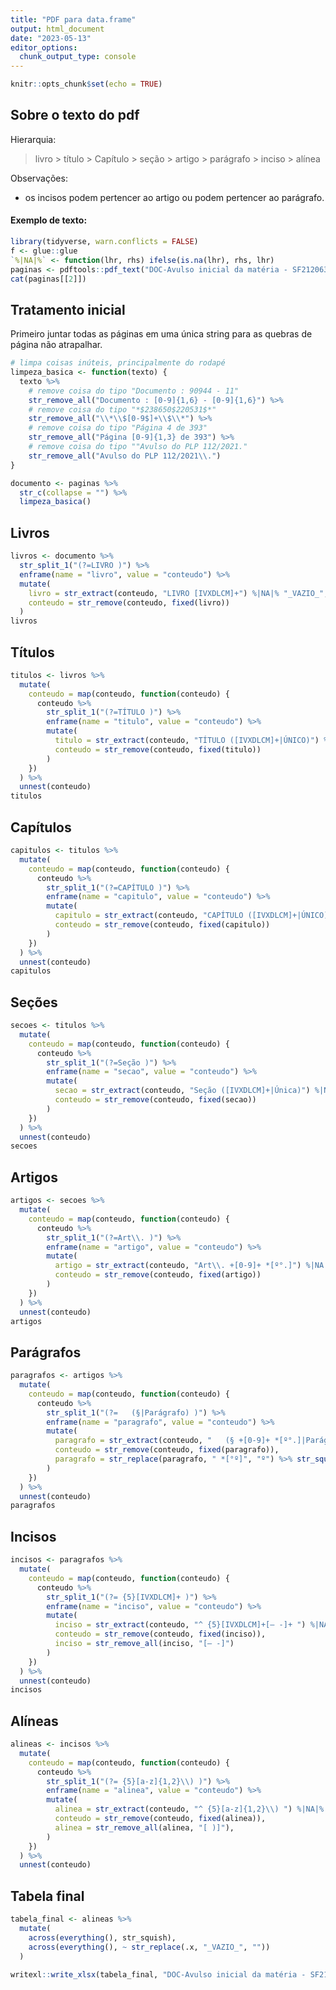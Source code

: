 ```yaml
---
title: "PDF para data.frame"
output: html_document
date: "2023-05-13"
editor_options: 
  chunk_output_type: console
---
```


```r
knitr::opts_chunk$set(echo = TRUE)
```

## Sobre o texto do pdf

Hierarquia:

> livro > título > Capítulo > seção > artigo > parágrafo > inciso > alínea

Observações:

- os incisos podem pertencer ao artigo ou podem pertencer ao parágrafo.

#### Exemplo de texto:

```r
library(tidyverse, warn.conflicts = FALSE)
f <- glue::glue
`%|NA|%` <- function(lhr, rhs) ifelse(is.na(lhr), rhs, lhr)
paginas <- pdftools::pdf_text("DOC-Avulso inicial da matéria - SF212063437642-20210916.pdf")
cat(paginas[[2]])
```

## Tratamento inicial

Primeiro juntar todas as páginas em uma única string para as quebras de página não atrapalhar.

```r
# limpa coisas inúteis, principalmente do rodapé
limpeza_basica <- function(texto) {
  texto %>%
    # remove coisa do tipo "Documento : 90944 - 11"
    str_remove_all("Documento : [0-9]{1,6} - [0-9]{1,6}") %>%
    # remove coisa do tipo "*$238650$220531$*"
    str_remove_all("\\*\\$[0-9$]+\\$\\*") %>%
    # remove coisa do tipo "Página 4 de 393"
    str_remove_all("Página [0-9]{1,3} de 393") %>%
    # remove coisa do tipo ""Avulso do PLP 112/2021."
    str_remove_all("Avulso do PLP 112/2021\\.")
}

documento <- paginas %>%
  str_c(collapse = "") %>%
  limpeza_basica()
```

## Livros

```r
livros <- documento %>% 
  str_split_1("(?=LIVRO )") %>%
  enframe(name = "livro", value = "conteudo") %>%
  mutate(
    livro = str_extract(conteudo, "LIVRO [IVXDLCM]+") %|NA|% "_VAZIO_",
    conteudo = str_remove(conteudo, fixed(livro))
  ) 
livros
```

## Títulos

```r
titulos <- livros %>%
  mutate( 
    conteudo = map(conteudo, function(conteudo) {
      conteudo %>% 
        str_split_1("(?=TÍTULO )") %>%
        enframe(name = "titulo", value = "conteudo") %>%
        mutate(
          titulo = str_extract(conteudo, "TÍTULO ([IVXDLCM]+|ÚNICO)") %|NA|% "_VAZIO_",
          conteudo = str_remove(conteudo, fixed(titulo))
        ) 
    })
  ) %>% 
  unnest(conteudo)
titulos
```

## Capítulos

```r
capitulos <- titulos %>%
  mutate( 
    conteudo = map(conteudo, function(conteudo) {
      conteudo %>% 
        str_split_1("(?=CAPÍTULO )") %>%
        enframe(name = "capitulo", value = "conteudo") %>%
        mutate(
          capitulo = str_extract(conteudo, "CAPÍTULO ([IVXDLCM]+|ÚNICO)") %|NA|% "_VAZIO_",
          conteudo = str_remove(conteudo, fixed(capitulo))
        ) 
    })
  ) %>% 
  unnest(conteudo)
capitulos
```

## Seções

```r
secoes <- titulos %>%
  mutate( 
    conteudo = map(conteudo, function(conteudo) {
      conteudo %>% 
        str_split_1("(?=Seção )") %>%
        enframe(name = "secao", value = "conteudo") %>%
        mutate(
          secao = str_extract(conteudo, "Seção ([IVXDLCM]+|Única)") %|NA|% "_VAZIO_",
          conteudo = str_remove(conteudo, fixed(secao))
        ) 
    })
  ) %>% 
  unnest(conteudo)
secoes
```

## Artigos

```r
artigos <- secoes %>%
  mutate( 
    conteudo = map(conteudo, function(conteudo) {
      conteudo %>% 
        str_split_1("(?=Art\\. )") %>%
        enframe(name = "artigo", value = "conteudo") %>%
        mutate(
          artigo = str_extract(conteudo, "Art\\. +[0-9]+ *[º°.]") %|NA|% "_VAZIO_",
          conteudo = str_remove(conteudo, fixed(artigo))
        )
    })
  ) %>% 
  unnest(conteudo)
artigos
```


## Parágrafos

```r
paragrafos <- artigos %>%
  mutate( 
    conteudo = map(conteudo, function(conteudo) {
      conteudo %>% 
        str_split_1("(?=   (§|Parágrafo) )") %>%
        enframe(name = "paragrafo", value = "conteudo") %>%
        mutate(
          paragrafo = str_extract(conteudo, "   (§ +[0-9]+ *[º°.]|Parágrafo único\\.)") %|NA|% "_VAZIO_",
          conteudo = str_remove(conteudo, fixed(paragrafo)),
          paragrafo = str_replace(paragrafo, " *[°º]", "º") %>% str_squish(),
        )
    })
  ) %>% 
  unnest(conteudo)
paragrafos
```

## Incisos

```r
incisos <- paragrafos %>%
  mutate( 
    conteudo = map(conteudo, function(conteudo) {
      conteudo %>% 
        str_split_1("(?= {5}[IVXDLCM]+ )") %>%
        enframe(name = "inciso", value = "conteudo") %>%
        mutate(
          inciso = str_extract(conteudo, "^ {5}[IVXDLCM]+[– -]+ ") %|NA|% "_VAZIO_",
          conteudo = str_remove(conteudo, fixed(inciso)),
          inciso = str_remove_all(inciso, "[– -]")
        )
    })
  ) %>% 
  unnest(conteudo)
incisos
```


## Alíneas

```r
alineas <- incisos %>%
  mutate( 
    conteudo = map(conteudo, function(conteudo) {
      conteudo %>% 
        str_split_1("(?= {5}[a-z]{1,2}\\) )") %>%
        enframe(name = "alinea", value = "conteudo") %>%
        mutate(
          alinea = str_extract(conteudo, "^ {5}[a-z]{1,2}\\) ") %|NA|% "_VAZIO_",
          conteudo = str_remove(conteudo, fixed(alinea)),
          alinea = str_remove_all(alinea, "[ )]"),
        )
    })
  ) %>% 
  unnest(conteudo)
```

## Tabela final

```r
tabela_final <- alineas %>%
  mutate(
    across(everything(), str_squish),
    across(everything(), ~ str_replace(.x, "_VAZIO_", ""))
  )
```

```r
writexl::write_xlsx(tabela_final, "DOC-Avulso inicial da matéria - SF212063437642-20210916.xlsx")
```


